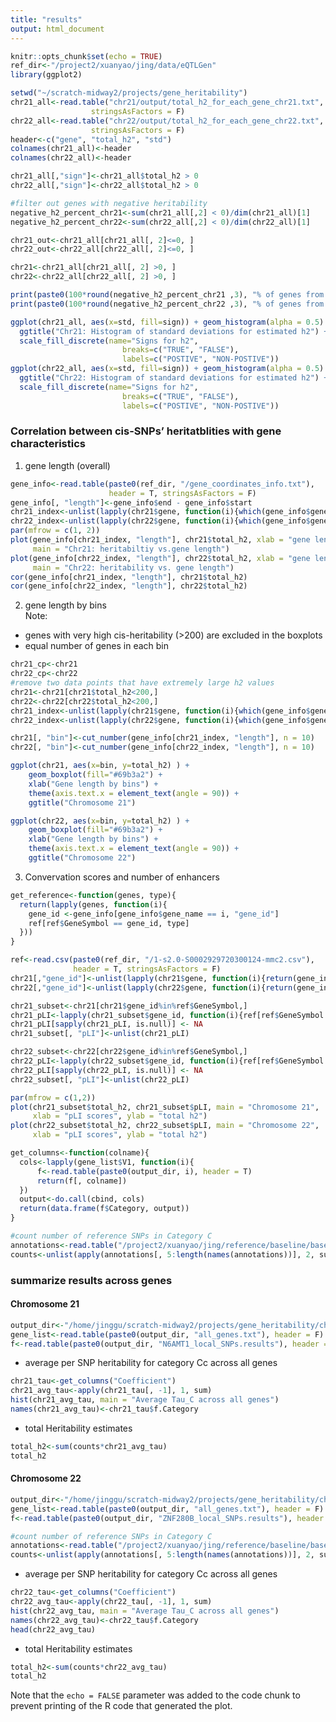 ```yaml
---
title: "results"
output: html_document
---
```


```r
knitr::opts_chunk$set(echo = TRUE)
ref_dir<-"/project2/xuanyao/jing/data/eQTLGen"
library(ggplot2)
```

```r
setwd("~/scratch-midway2/projects/gene_heritability")
chr21_all<-read.table("chr21/output/total_h2_for_each_gene_chr21.txt", header = F,
                  stringsAsFactors = F)
chr22_all<-read.table("chr22/output/total_h2_for_each_gene_chr22.txt", header = F,
                  stringsAsFactors = F)
header<-c("gene", "total_h2", "std")
colnames(chr21_all)<-header
colnames(chr22_all)<-header

chr21_all[,"sign"]<-chr21_all$total_h2 > 0
chr22_all[,"sign"]<-chr22_all$total_h2 > 0

#filter out genes with negative heritability 
negative_h2_percent_chr21<-sum(chr21_all[,2] < 0)/dim(chr21_all)[1]
negative_h2_percent_chr22<-sum(chr22_all[,2] < 0)/dim(chr22_all)[1]

chr21_out<-chr21_all[chr21_all[, 2]<=0, ]
chr22_out<-chr22_all[chr22_all[, 2]<=0, ]

chr21<-chr21_all[chr21_all[, 2] >0, ]
chr22<-chr22_all[chr22_all[, 2] >0, ]

print(paste0(100*round(negative_h2_percent_chr21 ,3), "% of genes from chr21 show non-postive heritability."))
print(paste0(100*round(negative_h2_percent_chr22 ,3), "% of genes from chr22 show non-postive heritability."))

ggplot(chr21_all, aes(x=std, fill=sign)) + geom_histogram(alpha = 0.5) + 
  ggtitle("Chr21: Histogram of standard deviations for estimated h2") + 
  scale_fill_discrete(name="Signs for h2",
                         breaks=c("TRUE", "FALSE"),
                         labels=c("POSTIVE", "NON-POSTIVE"))
ggplot(chr22_all, aes(x=std, fill=sign)) + geom_histogram(alpha = 0.5) + 
  ggtitle("Chr22: Histogram of standard deviations for estimated h2") + 
  scale_fill_discrete(name="Signs for h2",
                         breaks=c("TRUE", "FALSE"),
                         labels=c("POSTIVE", "NON-POSTIVE"))

```
### Correlation between cis-SNPs' heritatblities with gene characteristics   
1. gene length (overall)  
```r
gene_info<-read.table(paste0(ref_dir, "/gene_coordinates_info.txt"), 
                      header = T, stringsAsFactors = F)
gene_info[, "length"]<-gene_info$end - gene_info$start
chr21_index<-unlist(lapply(chr21$gene, function(i){which(gene_info$gene_name == i)}))
chr22_index<-unlist(lapply(chr22$gene, function(i){which(gene_info$gene_name == i)}))
par(mfrow = c(1, 2))
plot(gene_info[chr21_index, "length"], chr21$total_h2, xlab = "gene length", ylab = "total h2",
     main = "Chr21: heritabiltiy vs.gene length")
plot(gene_info[chr22_index, "length"], chr22$total_h2, xlab = "gene length", ylab = "total h2",
     main = "Chr22: heritability vs. gene length")
cor(gene_info[chr21_index, "length"], chr21$total_h2)
cor(gene_info[chr22_index, "length"], chr22$total_h2)
```
2. gene length by bins   
Note:  
  * genes with very high cis-heritability (>200) are excluded in the boxplots  
  * equal number of genes in each bin  
```r
chr21_cp<-chr21
chr22_cp<-chr22
#remove two data points that have extremely large h2 values
chr21<-chr21[chr21$total_h2<200,]
chr22<-chr22[chr22$total_h2<200,]
chr21_index<-unlist(lapply(chr21$gene, function(i){which(gene_info$gene_name == i)}))
chr22_index<-unlist(lapply(chr22$gene, function(i){which(gene_info$gene_name == i)}))

chr21[, "bin"]<-cut_number(gene_info[chr21_index, "length"], n = 10)
chr22[, "bin"]<-cut_number(gene_info[chr22_index, "length"], n = 10)

ggplot(chr21, aes(x=bin, y=total_h2) ) +
    geom_boxplot(fill="#69b3a2") +
    xlab("Gene length by bins") + 
    theme(axis.text.x = element_text(angle = 90)) +
    ggtitle("Chromosome 21")

ggplot(chr22, aes(x=bin, y=total_h2) ) +
    geom_boxplot(fill="#69b3a2") +
    xlab("Gene length by bins") + 
    theme(axis.text.x = element_text(angle = 90)) + 
    ggtitle("Chromosome 22")
```
3. Convervation scores and number of enhancers  
```r
get_reference<-function(genes, type){
  return(lapply(genes, function(i){
    gene_id <-gene_info[gene_info$gene_name == i, "gene_id"]
    ref[ref$GeneSymbol == gene_id, type]
  }))
}

ref<-read.csv(paste0(ref_dir, "/1-s2.0-S0002929720300124-mmc2.csv"),
              header = T, stringsAsFactors = F)
chr21[,"gene_id"]<-unlist(lapply(chr21$gene, function(i){return(gene_info[which(gene_info$gene_name == i), "gene_id"])}))
chr22[,"gene_id"]<-unlist(lapply(chr22$gene, function(i){return(gene_info[which(gene_info$gene_name == i), "gene_id"])}))

chr21_subset<-chr21[chr21$gene_id%in%ref$GeneSymbol,]
chr21_pLI<-lapply(chr21_subset$gene_id, function(i){ref[ref$GeneSymbol == i, "pLI"]})
chr21_pLI[sapply(chr21_pLI, is.null)] <- NA
chr21_subset[, "pLI"]<-unlist(chr21_pLI)

chr22_subset<-chr22[chr22$gene_id%in%ref$GeneSymbol,]
chr22_pLI<-lapply(chr22_subset$gene_id, function(i){ref[ref$GeneSymbol == i, "pLI"]})
chr22_pLI[sapply(chr22_pLI, is.null)] <- NA
chr22_subset[, "pLI"]<-unlist(chr22_pLI)

par(mfrow = c(1,2))
plot(chr21_subset$total_h2, chr21_subset$pLI, main = "Chromosome 21",
     xlab = "pLI scores", ylab = "total h2")
plot(chr22_subset$total_h2, chr22_subset$pLI, main = "Chromosome 22",
     xlab = "pLI scores", ylab = "total h2")

```


```r
get_columns<-function(colname){
  cols<-lapply(gene_list$V1, function(i){
      f<-read.table(paste0(output_dir, i), header = T)
      return(f[, colname])
  })
  output<-do.call(cbind, cols)
  return(data.frame(f$Category, output))
}
```

```r
#count number of reference SNPs in Category C
annotations<-read.table("/project2/xuanyao/jing/reference/baseline/baseline.21.annot.gz", header = T)
counts<-unlist(apply(annotations[, 5:length(names(annotations))], 2, sum))
```

### summarize results across genes
#### Chromosome 21
```r
output_dir<-"/home/jinggu/scratch-midway2/projects/gene_heritability/chr21/output/"
gene_list<-read.table(paste0(output_dir, "all_genes.txt"), header = F)
f<-read.table(paste0(output_dir, "N6AMT1_local_SNPs.results"), header = T)
```
* average per SNP heritability for category Cc across all genes 
```r
chr21_tau<-get_columns("Coefficient")
chr21_avg_tau<-apply(chr21_tau[, -1], 1, sum)
hist(chr21_avg_tau, main = "Average Tau_C across all genes")
names(chr21_avg_tau)<-chr21_tau$f.Category
```
* total Heritability estimates
```r
total_h2<-sum(counts*chr21_avg_tau)
total_h2
```
#### Chromosome 22
```r
output_dir<-"/home/jinggu/scratch-midway2/projects/gene_heritability/chr22/output/"
gene_list<-read.table(paste0(output_dir, "all_genes.txt"), header = F)
f<-read.table(paste0(output_dir, "ZNF280B_local_SNPs.results"), header = T)
```

```r
#count number of reference SNPs in Category C
annotations<-read.table("/project2/xuanyao/jing/reference/baseline/baseline.22.annot.gz", header = T)
counts<-unlist(apply(annotations[, 5:length(names(annotations))], 2, sum))
```
* average per SNP heritability for category Cc across all genes 
```r
chr22_tau<-get_columns("Coefficient")
chr22_avg_tau<-apply(chr22_tau[, -1], 1, sum)
hist(chr22_avg_tau, main = "Average Tau_C across all genes")
names(chr22_avg_tau)<-chr22_tau$f.Category
head(chr22_avg_tau)
```
* total Heritability estimates
```r
total_h2<-sum(counts*chr22_avg_tau)
total_h2
```

Note that the `echo = FALSE` parameter was added to the code chunk to prevent printing of the R code that generated the plot.
